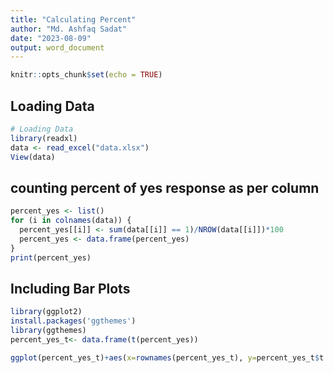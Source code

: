 ```yaml
---
title: "Calculating Percent"
author: "Md. Ashfaq Sadat"
date: "2023-08-09"
output: word_document
---
```


```r
knitr::opts_chunk$set(echo = TRUE)
```

## Loading Data


```r
# Loading Data
library(readxl)
data <- read_excel("data.xlsx")
View(data)
```
 
## counting percent of yes response as per column

```r
percent_yes <- list()
for (i in colnames(data)) {
  percent_yes[[i]] <- sum(data[[i]] == 1)/NROW(data[[i]])*100
  percent_yes <- data.frame(percent_yes)
}
print(percent_yes)
```

## Including Bar Plots


```r
library(ggplot2)
install.packages('ggthemes')
library(ggthemes)
percent_yes_t<- data.frame(t(percent_yes))

ggplot(percent_yes_t)+aes(x=rownames(percent_yes_t), y=percent_yes_t$t.percent_yes)+ geom_bar(stat = "identity")+ xlab("Medication Questions")+ylab('Percent reponded "yes"')+theme_par()

```



